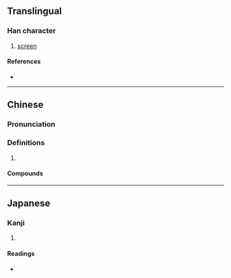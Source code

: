 {{character info/new}}
==Translingual==

===Han character===
{{Han char|rn=63|rad=戶|as=06|sn=10|four=30232|canj=HSYHV,ISYHV|ids=⿸戶衣, ⿸户衣}}

# [[screen]]

====References====
* {{Han ref|kx=0416.130|dkj=11742|dj=0761.150|hdz=32263.040|uh=6246|ud=25158|bh=D1B0|bd=53680}}

----

==Chinese==
{{zh-forms}}

===Pronunciation===
{{zh-pron
|m=yǐ
|m-s=
|dg=
|c=ji2
|c-t=
|g=
|h=pfs=
|j=
|mb=
|md=
|mn=
|mn-t=
|w=
|x=
|mc=y
|oc=y
|cat=n
}}

===Definitions===
{{zh-hanzi}}

# {{rfdef|lang=zh}}

====Compounds====
{{zh-der|帷扆|扆座|負扆|黼扆}}

----

==Japanese==

===Kanji===
{{ja-kanji|grade=|rs=戶06}}

# {{defn|lang=ja|sort=戶06}}

====Readings====
* {{ja-readings|on=い,え|kun=ついたて}}